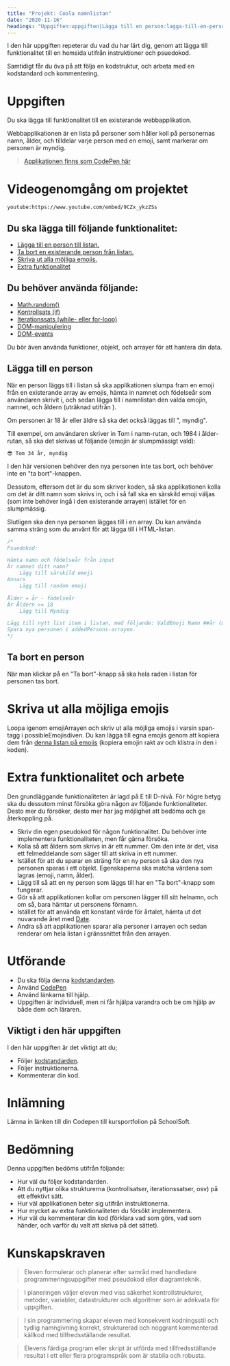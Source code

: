 ```yaml
---
title: "Projekt: Coola namnlistan"
date: "2020-11-16"
headings: "Uppgiften:uppgiften|Lägga till en person:lagga-till-en-person|Ta bort en person:ta-bort-en-person|Skriva ut emojis:skriva-ut-emojis|Extra funktionalitet:extra-funktionalitet|Bedömning:bedomning|Kunskapskraven:kunskapskraven"
---
```


I den här uppgiften repeterar du vad du har lärt dig, genom att lägga till funktionalitet till en hemsida
utifrån instruktioner och psuedokod.

Samtidigt får du öva på att följa en kodstruktur, och arbeta med en kodstandard och kommentering.

# <span id="uppgiften"></span> Uppgiften
Du ska lägga till funktionalitet till en existerande webbapplikation.

Webbapplikationen är en lista på personer som håller koll på personernas namn, ålder, och tilldelar varje person med en emoji, samt markerar om personen är myndig.

> [Applikationen finns som CodePen här](https://codepen.io/GuteFelix/pen/ExyMqxw)

# Videogenomgång om projektet

`youtube:https://www.youtube.com/embed/9CZx_ykzZSs`

## Du ska lägga till följande funktionalitet:
- [Lägga till en person till listan.](#lagga-till-en-person)
- [Ta bort en existerande person från listan.](#ta-bort-en-person)
- [Skriva ut alla möjliga emojis.](#skriva-ut-emojis)
- [Extra funktionalitet](#extra-funktionalitet)

## Du behöver använda följande:
- [Math.random()](https://guteteknik.netlify.app/prog1/referenser/random)
- [Kontrollsats (if)](https://guteteknik.netlify.app/prog1/kontrollsatser/intro)
- [Iterationssats (while- eller for-loop)](https://guteteknik.netlify.app/prog1/iterationssatser)
- [DOM-manipulering](https://guteteknik.netlify.app/prog1/webben/dom-manipulering)
- [DOM-events](https://guteteknik.netlify.app/prog1/webben/dom-eventbindning)

Du bör även använda funktioner, objekt, och arrayer för att hantera din data.

## <span id="lagga-till-en-person"></span> Lägga till en person
När en person läggs till i listan så ska applikationen slumpa fram en emoji från en existerande array av emojis, hämta in namnet och födelseår som användaren skrivit i, och sedan lägga till i namnlistan den valda emojin, namnet, och åldern (uträknad utifrån ).

Om personen är 18 år eller äldre så ska det också läggas till ", myndig".

Till exempel, om användaren skriver in Tom i namn-rutan, och 1984 i ålder-rutan, så ska det skrivas ut följande (emojin är slumpmässigt vald):

`😎 Tom 34 år, myndig`

I den här versionen behöver den nya personen inte tas bort, och behöver inte en "ta bort"-knappen.

Dessutom, eftersom det är du som skriver koden, så ska applikationen kolla om det är ditt namn som skrivs in, och i så fall ska en särskild emoji väljas (som inte behöver ingå i den existerande arrayen) istället för en slumpmässig.

Slutligen ska den nya personen läggas till i en array. Du kan använda samma sträng som du använt för att lägga till i HTML-listan.

```js
/*
Psuedokod:

Hämta namn och födelseår från input
Är namnet ditt namn?
    Lägg till särskild emoji
Annars
    Lägg till random emoji

Ålder = år - födelseår
Är Åldern >= 18
    Lägg till Myndig

Lägg till nytt list item i listan, med följande: ValdEmoji Namn ##år (myndig)
Spara nya personen i addedPersons-arrayen.
*/
```

## <span id="ta-bort-en-person"></span> Ta bort en person
När man klickar på en "Ta bort"-knapp så ska hela raden i listan för personen tas bort.

# <span id="skriva-ut-emojis"></span> Skriva ut alla möjliga emojis
Loopa igenom emojiArrayen och skriv ut alla möjliga emojis i varsin span-tagg i possibleEmojisdiven. Du kan lägga till egna emojis genom att kopiera dem från [denna listan på emojis](https://unicode.org/emoji/charts/full-emoji-list.html) (kopiera emojin rakt av och klistra in den i koden).

# <span id="extra-funktionalitet"></span> Extra funktionalitet och arbete
Den grundläggande funktionaliteten är lagd på E till D-nivå. För högre betyg ska du dessutom minst försöka göra någon av följande funktionaliteter.
Desto mer du försöker, desto mer har jag möjlighet att bedöma och ge återkoppling på.

<BoxedList>

- Skriv din egen pseudokod för någon funktionalitet. Du behöver inte implementera funktionaliteten, men får gärna försöka.
- Kolla så att åldern som skrivs in är ett nummer. Om den inte är det, visa ett felmeddelande som säger till att skriva in ett nummer.
- Istället för att du sparar en sträng för en ny person så ska den nya personen sparas i ett objekt. Egenskaperna ska matcha värdena som lagras (emoji, namn, ålder).
- Lägg till så att en ny person som läggs till har en "Ta bort"-knapp som fungerar.
- Gör så att applikationen kollar om personen lägger till sitt helnamn, och om så, bara hämtar ut personens förnamn.
- Istället för att använda ett konstant värde för årtalet, hämta ut det nuvarande året med [Date](https://developer.mozilla.org/en-US/docs/Web/JavaScript/Reference/Global_Objects/Date).
- Ändra så att applikationen sparar alla personer i arrayen och sedan renderar om hela listan i gränssnittet från den arrayen.

</BoxedList>

# Utförande
- Du ska följa denna [kodstandarden](https://guteteknik.netlify.app/prog1/referenser/kodstandard).
- Använd [CodePen](https://codepen.io)
- Använd länkarna till hjälp.
- Uppgiften är individuell, men ni får hjälpa varandra och be om hjälp av både dem och läraren.

## Viktigt i den här uppgiften
I den här uppgiften är det viktigt att du;
- Följer [kodstandarden](https://guteteknik.netlify.app/prog1/referenser/kodstandard).
- Följer instruktionerna.
- Kommenterar din kod.

# Inlämning
Lämna in länken till din Codepen till kursportfolion på SchoolSoft.

# <span id="bedomning"></span> Bedömning
Denna uppgiften bedöms utifrån följande:

<BoxedList>

- Hur väl du följer kodstandarden.
- Att du nyttjar olika strukturerna (kontrollsatser, iterationssatser, osv) på ett effektivt sätt.
- Hur väl applikationen beter sig utifrån instruktionerna.
- Hur mycket av extra funktionaliteten du försökt implementera.
- Hur väl du kommenterar din kod (förklara vad som görs, vad som händer, och varför du valt att skriva på det sättet).

</BoxedList>

# <span id="kunskapskraven"></span> Kunskapskraven
> Eleven formulerar och planerar efter samråd med handledare programmeringsuppgifter med pseudokod eller diagramteknik.

> I planeringen väljer eleven med viss säkerhet kontrollstrukturer, metoder, variabler, datastrukturer och algoritmer som är adekvata för uppgiften.

> I sin programmering skapar eleven med konsekvent kodningsstil och tydlig namngivning korrekt, strukturerad och noggrant kommenterad källkod med tillfredsställande resultat.

> Elevens färdiga program eller skript är utförda med tillfredsställande resultat i ett eller flera programspråk som är stabila och robusta.